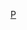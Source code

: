 {{Navbox
| name       = 職業棒球聯盟
| title      = 全球[[職業棒球]]聯盟
| state      = {{{state<includeonly>|collapsed</includeonly>}}}
| width      = 600px
| listclass  = hlist

| list1      = {{Navbox subgroup
  | above       = '''美洲地區'''
  | group1        = 大聯盟
  | list1         = 
* [[美國職業棒球大聯盟]]
** [[美國聯盟]]
** [[國家聯盟]]
  | group2        = [[美國職棒小聯盟|小聯盟]]
  | list2         = {{Navbox subgroup
    | group1      = [[3A等級]]
    | list1       = 
* [[國際聯盟 (棒球)|國際聯盟]]
* [[太平洋岸聯盟]]
    | group2      = {{Link-en|2A等級|Double-A (baseball)}}
    | list2       = 
* [[東方聯盟|東部聯盟]]
* {{Link-en|南部聯盟 (美國棒球)|Southern League (1964–present)|南部聯盟}}
* {{Link-en|德克薩斯聯盟|Texas League}}
    | group3      = {{Link-en|高A等級|High-A}}
    | list3       = 
* {{Link-en|中西聯盟|Midwest League}}
* {{Link-en|西北聯盟 (美國棒球)|Northwest League|西北聯盟}}
* {{Link-en|南大西洋聯盟|South Atlantic League}}
    | group4      = {{Link-en|1A等級|Class A (baseball)}}
    | list4       = 
* {{Link-en|加利福尼亞聯盟|California League}}
* [[卡羅萊納聯盟]]
* {{Link-en|佛羅里達州聯盟|Florida State League}}
    | group5      = [[美國職棒小聯盟#新人聯盟|新人等級]]
    | list5       = 
* {{Link-en|亞利桑那基地聯盟|Arizona Complex League}}
* {{Link-en|多米尼加夏季聯盟|Dominican Summer League}}
* {{Link-en|佛羅里達基地聯盟|Florida Complex League}}
    }}
  | group3        = [[獨立棒球聯盟|獨立聯盟]]
  | list3         = {{Navbox subgroup
    | group1      = MLB夥伴
    | list1       = 
* {{Link-en|美國職業棒球協會|American Association of Professional Baseball}}
* {{Link-en|大西洋職業棒球聯盟|Atlantic League of Professional Baseball}}
* {{Link-en|邊疆聯盟|Frontier League}}
* {{Link-en|先鋒聯盟 (棒球)|Pioneer League (baseball)|先鋒聯盟}}
    | list2       = 
* [[墨西哥棒球聯盟]]
** {{Link-en|墨西哥北部聯盟|Liga Norte de México|北部聯盟}}
* {{Link-en|帝國職業棒球聯盟|Empire Professional Baseball League}}
* {{Link-en|佩科斯聯盟|Pecos League}}
* {{Link-en|聯合湖岸職業棒球聯盟|United Shore Professional Baseball League}}
    }}
  | group4        = 休賽期聯盟
  | list4         = {{Navbox subgroup
    | group1      = MLB附屬
    | list1       = 
* {{Link-en|亞利桑那秋季聯盟|Arizona Fall League}}
* {{Link-en|多米尼加職業棒球聯盟|Dominican Professional Baseball League}}
* {{Link-en|委內瑞拉職業棒球聯盟|Venezuelan Professional Baseball League}}
* {{Link-en|委內瑞拉平行棒球聯盟|Liga Paralela de Béisbol en Venezuela}}
* {{Link-en|墨西哥太平洋聯盟|Mexican Pacific League}}
* {{Link-en|羅伯托·克萊門特職業棒球聯盟|Liga de Béisbol Profesional Roberto Clemente|波多黎各職業棒球聯盟}}
    | list2       = 
* {{Link-en|阿根廷棒球聯盟|Argentine Baseball League}}
* {{Link-en|哥倫比亞職業棒球聯盟|Colombian Professional Baseball League}}
* {{Link-en|古巴全國系列賽|Cuban National Series}}
* [[尼加拉瓜職業棒球聯盟]]
* {{Link-en|巴拿馬職業棒球聯盟|Panamanian Professional Baseball League}}
* {{Link-en|韋拉克魯斯冬季聯盟|Liga Invernal Veracruzana}}
    }}
  | group5        = 已終止聯盟
  | list5         = {{Navbox subgroup
    | group1      = MLB認證
    | list1       = 
* [[美國協會 (19世紀)|美國協會]]
* [[聯邦聯盟]]
* [[黑人聯盟]]
* [[球員聯盟]]
* {{Link-en|聯合協會|Union Association}}
    | group2      = 其他大聯盟
    | list2       = 
* {{Link-en|全美女子職業棒球聯盟|All-American Girls Professional Baseball League}}
* {{Link-en|大陸聯盟|Continental League}}
* {{Link-en|古巴聯盟|Cuban League}}
* [[國家職業棒球員協會]]
* {{Link-en|合眾國棒球聯盟|United States Baseball League}}
    | group3      = 小聯盟
    | list3       = 
* {{Link-en|美國已關停棒球小聯盟列表|List of defunct minor baseball leagues in the United States|''已關停小聯盟列表''}}
    }}
  }}

| list2      = {{Navbox subgroup
  | above       = '''亞洲地區'''
  | group1      = 日本
  | list1       = {{Navbox subgroup
    | group1      = 一軍
    | list1       = 
* [[日本職棒]]（[[日本棒球機構]]）
** [[中央聯盟]]
** [[太平洋聯盟]]
    | group2      = 二軍
    | list2       = 
* {{Link-ja|東部聯盟 (日本棒球)|イースタン・リーグ|東部聯盟}}
* {{Link-ja|西部聯盟 (日本棒球)|ウエスタン・リーグ|西部聯盟}}
    | group3      = 休賽期聯盟
    | list3       = 
* {{Link-ja|宮崎鳳凰聯盟|みやざきフェニックス・リーグ}}
    | group4      = 獨立聯盟
    | list4       = 
* [[棒球挑戰聯盟]]
* [[四國島聯盟plus]]
    | group5      = 女子聯盟
    | list5       = 
* [[日本女子職業野球機構]]
    }}
  | group2      = 韓國
  | list2       = {{Navbox subgroup
    | group1        = 一軍
    | list1         = 
* [[KBO聯賽]]
    | group2        = 二軍
    | list2         = 
* {{Link-ko|KBO未來聯賽|KBO 퓨처스리그}}
    }}
  | group3      = 台灣
  | list3       = {{Navbox subgroup
    | group1        = 一軍
    | list1         = 
* [[中華職業棒球大聯盟]]
** [[台灣職棒大聯盟]]併入
    | group2        = 二軍
    | list2         = 
* [[中華職業棒球大聯盟|中華職業棒球大聯盟二軍聯賽]]
    | group3        = 獨立聯盟
    | list3         = 
* [[爆米花棒球聯盟]]
    }}
  | group4      = 中國大陸
  | list4       = 
* [[中國棒球職業聯賽]]
  }}

| list3      = {{Navbox subgroup
  | above       = '''歐洲地區'''
  | group1      = 意大利與聖馬力諾
  | list1       = 
* {{Link-en|意大利棒球聯盟|Italian Baseball League}}
  | group2      = 荷蘭
  | list2       = {{Navbox subgroup
    | group1        = 大聯盟
    | list1         = 
* [[荷蘭棒球聯盟]]
    | group2        = 小聯盟
    | list2         = 
* {{Link-en|荷蘭棒球過渡聯盟|Honkbal Overgangsklasse}}
    | group3        = 新人聯盟
    | list3         = 
* {{Link-en|荷蘭棒球新人聯盟|Honkbal Rookie League}}
    }}
  }}

| list4      = {{Navbox subgroup
  | above       = '''大洋洲地區'''
  | group1      = 澳大利亞
  | list1       = {{Navbox subgroup
    | group1      = MLB附屬
    | list1       = 
* [[澳洲棒球聯盟]]
    }}
  }}

| list5      = {{Navbox subgroup
  | above       = '''跨聯盟組織'''
  | list1       = 
* [[亞洲職棒冠軍爭霸賽]]
* [[亞洲冬季棒球聯盟]]
* {{Link-en|加勒比海系列賽|Caribbean Series}}
* {{Link-en|拉丁美洲系列賽|Latin American Series}}
* {{Link-en|3A全國錦標賽|Triple-A National Championship Game}}
  }}

}}<noinclude>{{collapsible option}}
[[Category:棒球競賽導航模板|P]]</noinclude>